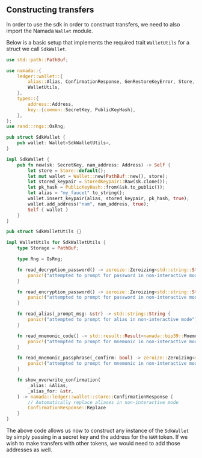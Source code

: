## Constructing transfers

In order to use the sdk in order to construct transfers, we need to also import the Namada `Wallet` module.

Below is a basic setup that implements the required trait `WalletUtils` for a struct we call `SdkWallet`.

```rust
use std::path::PathBuf;

use namada::{
    ledger::wallet::{
        alias::Alias, ConfirmationResponse, GenRestoreKeyError, Store, StoredKeypair, Wallet,
        WalletUtils,
    },
    types::{
        address::Address,
        key::{common::SecretKey, PublicKeyHash},
    },
};
use rand::rngs::OsRng;

pub struct SdkWallet {
    pub wallet: Wallet<SdkWalletUtils>,
}

impl SdkWallet {
    pub fn new(sk: SecretKey, nam_address: Address) -> Self {
        let store = Store::default();
        let mut wallet = Wallet::new(PathBuf::new(), store);
        let stored_keypair = StoredKeypair::Raw(sk.clone());
        let pk_hash = PublicKeyHash::from(&sk.to_public());
        let alias = "my_faucet".to_string();
        wallet.insert_keypair(alias, stored_keypair, pk_hash, true);
        wallet.add_address("nam", nam_address, true);
        Self { wallet }
    }
}

pub struct SdkWalletUtils {}

impl WalletUtils for SdkWalletUtils {
    type Storage = PathBuf;

    type Rng = OsRng;

    fn read_decryption_password() -> zeroize::Zeroizing<std::string::String> {
        panic!("attempted to prompt for password in non-interactive mode");
    }

    fn read_encryption_password() -> zeroize::Zeroizing<std::string::String> {
        panic!("attempted to prompt for password in non-interactive mode");
    }

    fn read_alias(_prompt_msg: &str) -> std::string::String {
        panic!("attempted to prompt for alias in non-interactive mode");
    }

    fn read_mnemonic_code() -> std::result::Result<namada::bip39::Mnemonic, GenRestoreKeyError> {
        panic!("attempted to prompt for mnemonic in non-interactive mode");
    }

    fn read_mnemonic_passphrase(_confirm: bool) -> zeroize::Zeroizing<std::string::String> {
        panic!("attempted to prompt for mnemonic in non-interactive mode");
    }

    fn show_overwrite_confirmation(
        _alias: &Alias,
        _alias_for: &str,
    ) -> namada::ledger::wallet::store::ConfirmationResponse {
        // Automatically replace aliases in non-interactive mode
        ConfirmationResponse::Replace
    }
}
```

The above code allows us now to construct any instance of the `SdkWallet` by simply passing in a secret key and the address for the `NAM` token. If we wish to make transfers with other tokens, we would need to add those addresses as well.